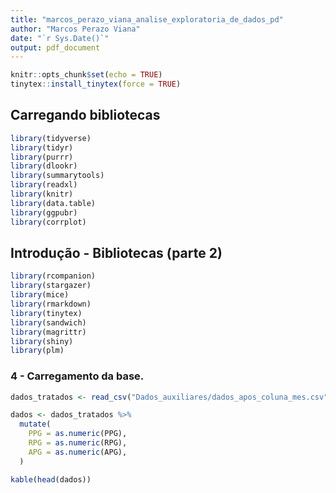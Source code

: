 ```yaml
---
title: "marcos_perazo_viana_analise_exploratoria_de_dados_pd"
author: "Marcos Perazo Viana"
date: "`r Sys.Date()`"
output: pdf_document
---
```


```r
knitr::opts_chunk$set(echo = TRUE)
tinytex::install_tinytex(force = TRUE)
```

## Carregando bibliotecas

```r
library(tidyverse)
library(tidyr)
library(purrr)
library(dlookr)
library(summarytools)
library(readxl)
library(knitr)
library(data.table)
library(ggpubr)
library(corrplot)
```

## Introdução - Bibliotecas (parte 2)

```r
library(rcompanion)
library(stargazer)
library(mice)
library(rmarkdown)
library(tinytex)
library(sandwich)
library(magrittr)
library(shiny)
library(plm)
```

### 4 - Carregamento da base.

```r
dados_tratados <- read_csv("Dados_auxiliares/dados_apos_coluna_mes.csv", quote = "\"", locale = locale(encoding = "UTF-8"))
```

```r
dados <- dados_tratados %>%
  mutate(
    PPG = as.numeric(PPG),
    RPG = as.numeric(RPG),
    APG = as.numeric(APG),
  )
```

```r
kable(head(dados))
```

